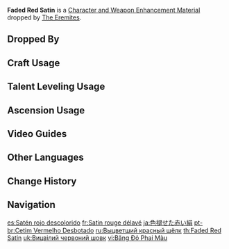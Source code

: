 {{Item Infobox
|id           = 112065
|image        = Item Faded Red Satin.png
|type         = Character and Weapon Enhancement Materials
|group        = Red Cloth
|group2       = General Enemy Drops
|invCategory  = Character Development Items
|quality      = 1
|description  = A piece of red satin used to cover the eyes. The fabric is slightly torn.<br />Many Eremites tend to cover their eyes with textiles, but the original intention of this practice has long been lost to the sands of time.
|source1      = Dropped by [[The Eremites]]
}}
'''Faded Red Satin''' is a [[Character and Weapon Enhancement Material]] dropped by [[The Eremites]].

==Dropped By==
{{Dropped By}}

==Craft Usage==
{{Craft Usage}}

==Talent Leveling Usage==
{{Talent Leveling Usage}}

==Ascension Usage==
{{Ascension Usage}}

==Video Guides==
{{EVT
|video1   = https://youtu.be/dAjMn8bkI0Y
|caption1 = Eremites (71 Total): Quick Farming Location & Easy Route

|video2   = https://youtu.be/Ygg7Gek4fmI
|caption2 = Eremites Fast Farming route in the Desert
}}

==Other Languages==
{{Other Languages
|en      = Faded Red Satin
|zhs     = 褪色红绸
|zhs_rm  = Tuìshǎi Hóng Chóu
|zht     = 褪色紅綢
|zht_rm  = Tuìshǎi Hóng Chóu
|zh_tl   = 
|ja      = 色褪せた赤い絹
|ja_rm   = Iroaseta Akai Kinu
|ja_tl   = Faded Red Silk
|ko      = 빛바랜 붉은 비단
|ko_rm   = Bitbaraen Bulgeun Bidan
|ko_tl   = Faded Red Silk
|es      = Satén rojo descolorido
|es_tl   = Faded Red Satin
|fr      = Satin rouge délavé
|fr_tl   = Faded Red Satin
|ru      = Выцветший красный шёлк
|ru_tl   = Faded Red Silk
|th      = Faded Red Satin
|vi      = Băng Đỏ Phai Màu
|vi_tl   =
|de      = Verblasste rote Seide
|de_tl   = Faded Red Silk
|id      = Faded Red Satin
|pt      = Cetim Vermelho Desbotado
|pt_tl   =
|tr      = Soluk Kırmızı Saten
|tr_tl   = 
|it      = Seta rossa sbiadita
|it_tl   = 
}}

==Change History==
{{Change History|3.0}}

==Navigation==
{{Development Item Navbox|Character and Weapon Enhancement Materials}}

[[es:Satén rojo descolorido]]
[[fr:Satin rouge délavé]]
[[ja:色褪せた赤い絹]]
[[pt-br:Cetim Vermelho Desbotado]]
[[ru:Выцветший красный шёлк]]
[[th:Faded Red Satin]]
[[uk:Вицвілий червоний шовк]]
[[vi:Băng Đỏ Phai Màu]]